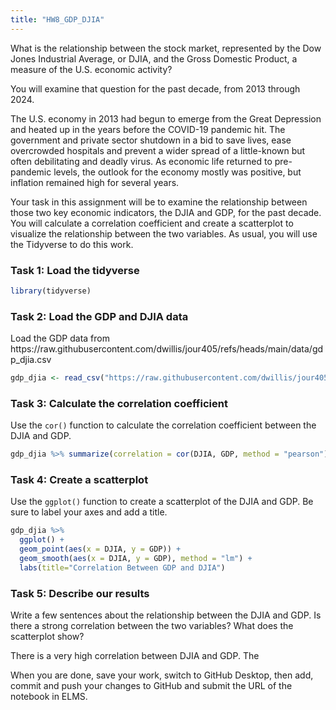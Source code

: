 ```yaml
---
title: "HW8_GDP_DJIA"
---
```


What is the relationship between the stock market, represented by the Dow Jones Industrial Average, or DJIA, and the Gross Domestic Product, a measure of the U.S. economic activity?

You will examine that question for the past decade, from 2013 through 2024.

The U.S. economy in 2013 had begun to emerge from the Great Depression and heated up in the years before the COVID-19 pandemic hit. The government and private sector shutdown in a bid to save lives, ease overcrowded hospitals and prevent a wider spread of a little-known but often debilitating and deadly virus. As economic life returned to pre-pandemic levels, the outlook for the economy mostly was positive, but inflation remained high for several years.

Your task in this assignment will be to examine the relationship between those two key economic indicators, the DJIA and GDP, for the past decade. You will calculate a correlation coefficient and create a scatterplot to visualize the relationship between the two variables. As usual, you will use the Tidyverse to do this work.

### Task 1: Load the tidyverse

```r
library(tidyverse)
```

### Task 2: Load the GDP and DJIA data

Load the GDP data from https://raw.githubusercontent.com/dwillis/jour405/refs/heads/main/data/gdp_djia.csv

```r
gdp_djia <- read_csv("https://raw.githubusercontent.com/dwillis/jour405/refs/heads/main/data/gdp_djia.csv")
```

### Task 3: Calculate the correlation coefficient

Use the `cor()` function to calculate the correlation coefficient between the DJIA and GDP.

```r
gdp_djia %>% summarize(correlation = cor(DJIA, GDP, method = "pearson"))
```

### Task 4: Create a scatterplot

Use the `ggplot()` function to create a scatterplot of the DJIA and GDP. Be sure to label your axes and add a title.

```r
gdp_djia %>% 
  ggplot() +
  geom_point(aes(x = DJIA, y = GDP)) +
  geom_smooth(aes(x = DJIA, y = GDP), method = "lm") +
  labs(title="Correlation Between GDP and DJIA")
```

### Task 5: Describe our results

Write a few sentences about the relationship between the DJIA and GDP. Is there a strong correlation between the two variables? What does the scatterplot show?

There is a very high correlation between DJIA and GDP. The 

When you are done, save your work, switch to GitHub Desktop, then add, commit and push your changes to GitHub and submit the URL of the notebook in ELMS.

